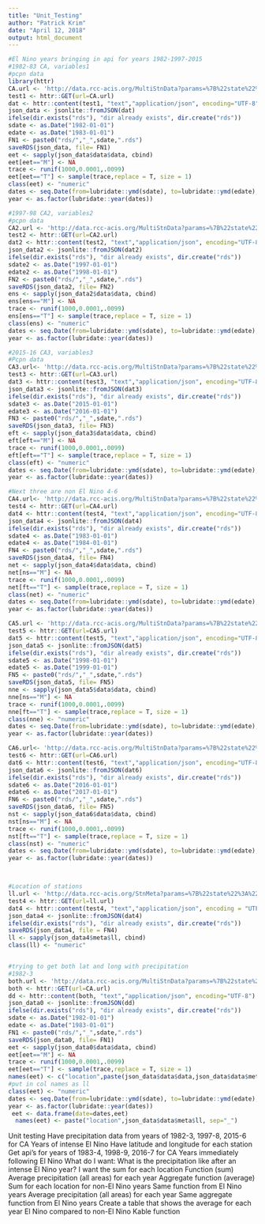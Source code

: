 ```yaml
---
title: "Unit_Testing"
author: "Patrick Krim"
date: "April 12, 2018"
output: html_document
---
```

```r
#El Nino years bringing in api for years 1982-1997-2015
#1982-83 CA, variables1
#pcpn data
library(httr)
CA.url <- 'http://data.rcc-acis.org/MultiStnData?params=%7B%22state%22%3A%22ca%22%2C%22sdate%22%3A%221982-01-01%22%2C%22edate%22%3A%221983-01-01%22%2C%22elems%22%3A%22pcpn%22%2C%22meta%22%3A%22ll%22%7D'
test1 <- httr::GET(url=CA.url)
dat <- httr::content(test1, "text","application/json", encoding="UTF-8")
json_data <- jsonlite::fromJSON(dat)
ifelse(dir.exists("rds"), "dir already exists", dir.create("rds"))
sdate <- as.Date("1982-01-01")
edate <- as.Date("1983-01-01")
FN1 <- paste0("rds/","_",sdate,".rds")
saveRDS(json_data, file= FN1)
eet <- sapply(json_data$data$data, cbind)
eet[eet=="M"] <- NA
trace <- runif(1000,0.0001,.0099)
eet[eet=="T"] <- sample(trace,replace = T, size = 1)
class(eet) <- "numeric"
dates <- seq.Date(from=lubridate::ymd(sdate), to=lubridate::ymd(edate), by = "1 days")
year <- as.factor(lubridate::year(dates))

#1997-98 CA2, variables2
#pcpn data
CA2.url <- 'http://data.rcc-acis.org/MultiStnData?params=%7B%22state%22%3A%22ca%22%2C%22sdate%22%3A%221997-01-01%22%2C%22edate%22%3A%221998-01-01%22%2C%22elems%22%3A%22pcpn%22%2C%22meta%22%3A%22ll%22%7D'
test2 <- httr::GET(url=CA2.url)
dat2 <- httr::content(test2, "text","application/json", encoding="UTF-8")
json_data2 <- jsonlite::fromJSON(dat2)
ifelse(dir.exists("rds"), "dir already exists", dir.create("rds"))
sdate2 <- as.Date("1997-01-01")
edate2 <- as.Date("1998-01-01")
FN2 <- paste0("rds/","_",sdate,".rds")
saveRDS(json_data2, file= FN2)
ens <- sapply(json_data2$data$data, cbind)
ens[ens=="M"] <- NA
trace <- runif(1000,0.0001,.0099)
ens[ens=="T"] <- sample(trace,replace = T, size = 1)
class(ens) <- "numeric"
dates <- seq.Date(from=lubridate::ymd(sdate), to=lubridate::ymd(edate), by = "1 days")
year <- as.factor(lubridate::year(dates))

#2015-16 CA3, variables3
#Pcpn data
CA3.url<- 'http://data.rcc-acis.org/MultiStnData?params=%7B%22state%22%3A%22ca%22%2C%22sdate%22%3A%222015-01-01%22%2C%22edate%22%3A%222016-01-01%22%2C%22elems%22%3A%22pcpn%22%2C%22meta%22%3A%22ll%22%7D'
test3 <- httr::GET(url=CA3.url)
dat3 <- httr::content(test3, "text","application/json", encoding="UTF-8")
json_data3 <- jsonlite::fromJSON(dat3)
ifelse(dir.exists("rds"), "dir already exists", dir.create("rds"))
sdate3 <- as.Date("2015-01-01")
edate3 <- as.Date("2016-01-01")
FN3 <- paste0("rds/","_",sdate,".rds")
saveRDS(json_data3, file= FN3)
eft <- sapply(json_data3$data$data, cbind)
eft[eft=="M"] <- NA
trace <- runif(1000,0.0001,.0099)
eft[eft=="T"] <- sample(trace,replace = T, size = 1)
class(eft) <- "numeric"
dates <- seq.Date(from=lubridate::ymd(sdate), to=lubridate::ymd(edate), by = "1 days")
year <- as.factor(lubridate::year(dates))

#Next three are non El Nino 4-6
CA4.url<- 'http://data.rcc-acis.org/MultiStnData?params=%7B%22state%22%3A%22ca%22%2C%22sdate%22%3A%221983-01-01%22%2C%22edate%22%3A%221984-01-01%22%2C%22elems%22%3A%22pcpn%22%7D'
test4 <- httr::GET(url=CA4.url)
dat4 <- httr::content(test4, "text","application/json", encoding="UTF-8")
json_data4 <- jsonlite::fromJSON(dat4)
ifelse(dir.exists("rds"), "dir already exists", dir.create("rds"))
sdate4 <- as.Date("1983-01-01")
edate4 <- as.Date("1984-01-01")
FN4 <- paste0("rds/","_",sdate,".rds")
saveRDS(json_data4, file= FN4)
net <- sapply(json_data4$data$data, cbind)
net[ns=="M"] <- NA
trace <- runif(1000,0.0001,.0099)
net[ft=="T"] <- sample(trace,replace = T, size = 1)
class(net) <- "numeric"
dates <- seq.Date(from=lubridate::ymd(sdate), to=lubridate::ymd(edate), by = "1 days")
year <- as.factor(lubridate::year(dates))

CA5.url <- 'http://data.rcc-acis.org/MultiStnData?params=%7B%22state%22%3A%22ca%22%2C%22sdate%22%3A%221998-01-01%22%2C%22edate%22%3A%221999-01-01%22%2C%22elems%22%3A%22pcpn%22%7D'
test5 <- httr::GET(url=CA5.url)
dat5 <- httr::content(test5, "text","application/json", encoding="UTF-8")
json_data5 <- jsonlite::fromJSON(dat5)
ifelse(dir.exists("rds"), "dir already exists", dir.create("rds"))
sdate5 <- as.Date("1998-01-01")
edate5 <- as.Date("1999-01-01")
FN5 <- paste0("rds/","_",sdate,".rds")
saveRDS(json_data5, file= FN5)
nne <- sapply(json_data5$data$data, cbind)
nne[ns=="M"] <- NA
trace <- runif(1000,0.0001,.0099)
nne[ft=="T"] <- sample(trace,replace = T, size = 1)
class(nne) <- "numeric"
dates <- seq.Date(from=lubridate::ymd(sdate), to=lubridate::ymd(edate), by = "1 days")
year <- as.factor(lubridate::year(dates))

CA6.url<- 'http://data.rcc-acis.org/MultiStnData?params=%7B%22state%22%3A%22ca%22%2C%22sdate%22%3A%222016-01-01%22%2C%22edate%22%3A%222017-01-01%22%2C%22elems%22%3A%22pcpn%22%7D'
test6 <- httr::GET(url=CA6.url)
dat6 <- httr::content(test6, "text","application/json", encoding="UTF-8")
json_data6 <- jsonlite::fromJSON(dat6)
ifelse(dir.exists("rds"), "dir already exists", dir.create("rds"))
sdate6 <- as.Date("2016-01-01")
edate6 <- as.Date("2017-01-01")
FN6 <- paste0("rds/","_",sdate,".rds")
saveRDS(json_data6, file= FN5)
nst <- sapply(json_data6$data$data, cbind)
nst[ns=="M"] <- NA
trace <- runif(1000,0.0001,.0099)
nst[ft=="T"] <- sample(trace,replace = T, size = 1)
class(nst) <- "numeric"
dates <- seq.Date(from=lubridate::ymd(sdate), to=lubridate::ymd(edate), by = "1 days")
year <- as.factor(lubridate::year(dates))



#Location of stations
ll.url <- 'http://data.rcc-acis.org/StnMeta?params=%7B%22state%22%3A%22ca%22%2C%22meta%22%3A%22ll%22%2C%22sdate%22%3A%221982-01-01%22%2C%22edate%22%3A%222015-01-01%22%7D'
test4 <- httr::GET(url=ll.url)
dat4 <- httr::content(test4, "text","application/json", encoding = "UTF-8")
json_data4 <- jsonlite::fromJSON(dat4)
ifelse(dir.exists("rds"), "dir already exists", dir.create("rds"))
saveRDS(json_data4, file = FN4)
ll <- sapply(json_data4$meta$ll, cbind)
class(ll) <- "numeric"


#trying to get both lat and long with precipitation
#1982-3
both.url <- 'http://data.rcc-acis.org/MultiStnData?params=%7B%22state%22%3A%22ca%22%2C%22sdate%22%3A%221982-01-01%22%2C%22edate%22%3A%221983-01-01%22%2C%22elems%22%3A%22pcpn%22%2C%22meta%22%3A%22ll%22%7D'
both <- httr::GET(url=CA.url)
dd <- httr::content(both, "text","application/json", encoding="UTF-8")
json_data0 <- jsonlite::fromJSON(dd)
ifelse(dir.exists("rds"), "dir already exists", dir.create("rds"))
sdate <- as.Date("1982-01-01")
edate <- as.Date("1983-01-01")
FN1 <- paste0("rds/","_",sdate,".rds")
saveRDS(json_data0, file= FN1)
eet <- sapply(json_data0$data$data, cbind)
eet[eet=="M"] <- NA
trace <- runif(1000,0.0001,.0099)
eet[eet=="T"] <- sample(trace,replace = T, size = 1)
names(eet) <- c("location",paste(json_data$data$data,json_data$data$meta$ll, sep="_"))
#put in col names as ll
class(eet) <- "numeric"
dates <- seq.Date(from=lubridate::ymd(sdate), to=lubridate::ymd(edate), by = "1 days")
year <- as.factor(lubridate::year(dates))
 eet <- data.frame(date=dates,eet)
  names(eet) <- paste("location",json_data$data$meta$ll, sep="_")


```

Unit testing
Have precipitation data from years of 1982-3, 1997-8, 2015-6 for CA
	Years of intense El Nino
	Have latitude and longitude for each station
Get api’s for years of 1983-4, 1998-9, 2016-7 for CA
	Years immediately following El Nino
What do I want: What is the precipitation like after an intense El Nino year?
I want the sum for each location 
Function (sum)
Average precipitation (all areas) for each year
Aggregate function (average)
Sum for each location for non-El Nino years 
Same function from El Nino years
Average precipitation (all areas) for each year
Same aggregate function from El Nino years
Create a table that shows the average for each year 
El Nino compared to non-El Nino
Kable function











